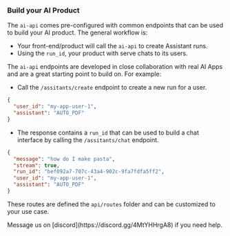 ### Build your AI Product

The `ai-api` comes pre-configured with common endpoints that can be used to build your AI product. The general workflow is:

- Your front-end/product will call the `ai-api` to create Assistant runs.
- Using the `run_id`, your product with serve chats to its users.

The `ai-api` endpoints are developed in close collaboration with real AI Apps and are a great starting point to build on. For example:

- Call the `/assitants/create` endpoint to create a new run for a user.

```json
{
  "user_id": "my-app-user-1",
  "assistant": "AUTO_PDF"
}
```

- The response contains a `run_id` that can be used to build a chat interface by calling the `/assitants/chat` endpoint.

```json
{
  "message": "how do I make pasta",
  "stream": true,
  "run_id": "bef092a7-707c-43a4-902c-9fa7fdfa5ff2",
  "user_id": "my-app-user-1",
  "assistant": "AUTO_PDF"
}
```

These routes are defined the `api/routes` folder and can be customized to your use case.

<Tip>
  Message us on [discord](https://discord.gg/4MtYHHrgA8) if you need help.
</Tip>
